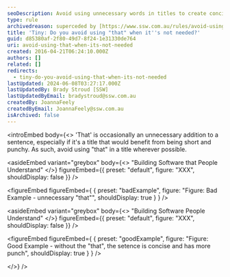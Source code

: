 ```yaml
---
seoDescription: Avoid using unnecessary words in titles to create concise and impactful headlines that drive search engine optimization.
type: rule
archivedreason: superceded by [https://www.ssw.com.au/rules/avoid-using-unnecessary-words](/rules/avoid-using-unnecessary-words)
title: 'Tiny: Do you avoid using "that" when it''s not needed?'
guid: d85380af-2f80-49d7-8f24-1e31330de764
uri: avoid-using-that-when-its-not-needed
created: 2016-04-21T06:24:10.000Z
authors: []
related: []
redirects:
  - tiny-do-you-avoid-using-that-when-its-not-needed
lastUpdated: 2024-06-08T03:27:17.000Z
lastUpdatedBy: Brady Stroud [SSW]
lastUpdatedByEmail: bradystroud@ssw.com.au
createdBy: JoannaFeely
createdByEmail: JoannaFeely@ssw.com.au
isArchived: false
---
```


<introEmbed
  body={<>
'That' is occasionally an unnecessary addition to a sentence, especially if it's a title that would benefit from being short and punchy. As such, avoid using "that" in a title wherever possible.

<asideEmbed
  variant="greybox"
  body={<>
    "Building Software that People Understand"
  </>}
  figureEmbed={{
    preset: "default",
    figure: "XXX",
    shouldDisplay: false
  }}
/>

<figureEmbed figureEmbed={ {
  preset: "badExample",
  figure: "Figure: Bad Example - unnecessary \"that\"",
  shouldDisplay: true
} } />


<asideEmbed
  variant="greybox"
  body={<>
    "Building Software People Understand"
  </>}
  figureEmbed={{
    preset: "default",
    figure: "XXX",
    shouldDisplay: false
  }}
/>

<figureEmbed figureEmbed={ {
  preset: "goodExample",
  figure: "Figure: Good Example - without the \"that\", the setence is concise and has more punch",
  shouldDisplay: true
} } />

  </>}
/>
